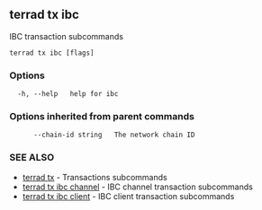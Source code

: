 ## terrad tx ibc

IBC transaction subcommands

```
terrad tx ibc [flags]
```

### Options

```
  -h, --help   help for ibc
```

### Options inherited from parent commands

```
      --chain-id string   The network chain ID
```

### SEE ALSO

* [terrad tx](terrad_tx.md)	 - Transactions subcommands
* [terrad tx ibc channel](terrad_tx_ibc_channel.md)	 - IBC channel transaction subcommands
* [terrad tx ibc client](terrad_tx_ibc_client.md)	 - IBC client transaction subcommands


